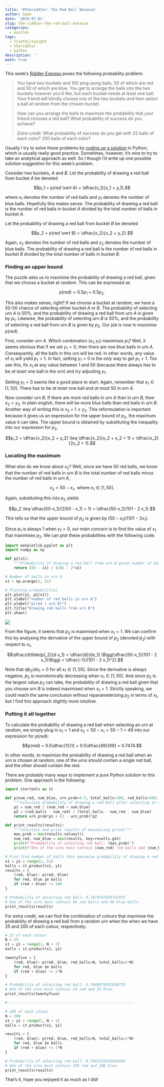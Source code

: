 ```yaml
---
title: '#theriddler: The Red Ball Bonanza'
author: Sean
date: '2019-07-01'
slug: the-riddler-the-red-ball-bonanza
categories:
  - puzzles
tags:
  - fivethirtyeight
  - theriddler
  - python
description: ''
math: true
---
```


<script type="text/x-mathjax-config">
  MathJax.Hub.Config({
    extensions: ["tex2jax.js"],
    jax: ["input/TeX", "output/HTML-CSS"],
    tex2jax: {
      inlineMath: [ ['$','$'], ["\\(","\\)"] ],
      displayMath: [ ['$$','$$'], ["\\[","\\]"] ],
      processEscapes: true
    },
    "HTML-CSS": { fonts: ["TeX"] }
  });
</script>
<script type="text/javascript" async
  src="https://cdnjs.cloudflare.com/ajax/libs/mathjax/2.7.4/MathJax.js?config=TeX-MML-AM_CHTML">
</script>

This week's [Riddler Express](https://fivethirtyeight.com/features/whats-your-best-scrabble-string/) poses the following probability problem:

> You have two buckets and 100 ping-pong balls, 50 of which are red and 50 of which are blue. You get to arrange the balls into the two buckets however you’d like, but each bucket needs at least one ball. Your friend will blindly choose one of the two buckets and then select a ball at random from the chosen bucket. 
>
> How can you arrange the balls to maximize the probability that your friend chooses a red ball? What probability of success do you achieve?
>
> *Extra credit*: What probability of success do you get with 25 balls of each color? 200 balls of each color?

Usually I try to solve these problems by [coding up](https://smu095.github.io/2019/04/12/2019-04-12-theriddler-simulating-spelling-bees/) [a solution](https://smu095.github.io/2019/04/16/2019-04-12-theriddler-coffee-cards-and-credit/) in Python, which is usually really good practice. Sometimes, however, it's nice to try to take an analytical approach as well. So I though I'd write up one possible solution suggestion for this week's problem.

Consider two buckets, $A$ and $B$. Let the probability of drawing a red ball from bucket $A$ be denoted 

$$p_1 = p(red \vert A) = \dfrac{x_1}{x_1 + y_1},$$

where $x_1$ denotes the number of red balls and $y_1$ denotes the number of blue balls. Hopefully this makes sense. The probability of drawing a red ball is the number of red balls in bucket $A$ divided by the total number of balls in bucket $A$.

Let the probability of drawing a red ball from bucket $B$ be denoted

$$p_2 = p(red \vert B) = \dfrac{x_2}{x_2 + y_2}.$$

Again, $x_2$ denotes the number of red balls and $y_2$ denotes the number of blue balls. The probability of drawing a red ball is the number of red balls in bucket $B$ divided by the total number of balls in bucket $B$.

### Finding an upper bound

The puzzle asks us to maximise the probability of drawing a red ball, given that we choose a bucket at random. This can be expressed as

$$p(red) = 0.5p_1 + 0.5p_2.$$

This also makes sense, right? If we choose a bucket at random, we have a 50-50 chance of selecting either bucket $A$ or $B$. The probability of selecting urn $A$ is 50%, and the probability of drawing a red ball from urn $A$ is given by $p_1$. Likewise, the probability of selecting urn $B$ is 50%, and the probability of selecting a red ball from urn $B$ is given by $p_2$. Our job is now to maximise $p(red)$. 

First, consider urn $A$. Which combination $(x_1, y_1)$ maximises $p_1$? Well, it seems obvious that if we set $y_1 = 0$,  then there are noe blue balls in urn $A$. Consequently, all the balls in this urn will be red. In other words, any value of $x_1$ will yield $p_1 = 1$. In fact, setting $y_1 = 0$ is the *only* way to get $p_1 = 1$. Too see this, fix $x_1$ at any value between 1 and 50 (because there always has to be *at least* one ball in the urn) and try adjusting $y_1$.

Setting $y_1 = 0$ seems like a good place to start. Again, remember that $x_1 \in [1, 50]$. There has to be *at least* one ball and *at most* 50 in urn $A$.

Now consider urn $B$. If there are more red balls in urn $A$ than in urn $B$, then $x_2 < y_2$. In plain english, there will be more blue balls than red balls in urn $B$. Another way of writing this is $x_2 + 1 \leq y_2$. This reformulation is important because it gives us an expression for the upper bound of $p_2$, the maximum value it can take.  The upper bound is obtained by substituting the inequality into our expression for $p_2$,

$$p_2 = \dfrac{x_2}{x_2 + y_2} \leq \dfrac{x_2}{x_2 + x_2 + 1} = \dfrac{x_2}{2x_2 + 1}.$$

### Locating the maximum

What else do we know about $x_2$? Well, since we have 50 red balls, we know that the number of red balls in urn $B$ is the total number of red balls minus the number of red balls in urn $A$,

$$x_2 = 50 - x_1, \text{ where } x_1 \in [1, 50].$$

Again, substituting this into $p_2$ yields

$$p_2 \leq \dfrac{50-x_1}{2(50 - x_1) + 1} = \dfrac{50-x_1}{101 - 2 x_1}.$$

This tells us that the upper bound of $p_2$ is given by $(50 - x_1) / (101 - 2x_1)$.

Since $p_1$ is always 1 when $y_1 = 0$, our main concern is to find the value of $x_1$ that maximises $p_2$. We can plot these probabilities with the following code:

```python
import matplotlib.pyplot as plt
import numpy as np

def p2(x1):
  	"""Probability of drawing a red ball from urn B given number of balls in urn A."""
    return (50 - x1) / (101 - 2*x1)

# Number of balls in urn A 
x1 = np.arange(1, 51)

# Plotting probabilities
plt.plot(x1, p2(x1))
plt.xlabel("number of red balls in urn A")
plt.ylabel("p(red | urn B)")
plt.title("Drawing red balls from urn B")
plt.show()
```

![](/post/2019-07-01-the-riddler-the-red-ball-bonanza_files/urn-b.png)

From the figure, it seems that $p_2$ is maximised when $x_1 = 1$. We can confirm this by analysing the derivative of the upper bound of $p_2$ (denoted $\tilde{p}_2$) with respect to $x_1$,

$$\dfrac{d\tilde{p}_2}{d x_1} = \dfrac{d}{dx_1} \Bigg(\dfrac{50-x_1}{101 - 2 x_1}\Bigg) = \dfrac{-1}{(101 - 2 x_1)^2}.$$

Note that $d\tilde{p}_2/d x_1 < 0$ for all $x_1 \in [1, 50]$. Since the derivative is always negative, $\tilde{p}_2$ is monotonically decreasing when $x_1 \in [1, 50]$. And since $\tilde{p}_2$ is the largest value $p_2$ can take, the probability of drawing a red ball given that you choose urn $B$ is indeed maximised when $x_1 = 1$. Strictly speaking, we could reach the same conclusion without reparameterising $p_2$ in terms of $x_1$, but I find this approach slightly more intuitive.

### Putting it all together

To calculate the probability of drawing a red ball when selecting an urn at random, we simply plug in $x_1 = 1$ and $x_2 = 50 - x_1 = 50 - 1 = 49$ into our expression for $p(red)$:

$$p(red) = 0.5\dfrac{1}{1} + 0.5\dfrac{49}{99} = 0.7474.$$

In other words, to maximise the probability of drawing a red ball when an urn is chosen at random, one of the urns should contain a single red ball, and the other should contain the rest.

There are probably many ways to implement a pure Python solution to this problem. One approach is the following:

```python
import itertools as it

def p(num_red, num_blue, urn_prob=0.5, total_balls=100, red_balls=50):
    """Calculate probability of drawing a red ball after selecting an urn at random."""
    p1 = num_red / (num_red + num_blue)
    p2 = (red_balls - num_red) / (total_balls - num_red - num_blue)
    return urn_prob*p1 + (1 - urn_prob)*p2

def print_results(results):
    """Calculate and print results of maximising p(red)"""
    max_prob = max(results.values())
    num_red, num_blue = max(results, key=results.get)
    print(f"Probability of selecting red ball: {max_prob}")
    print(f"One of the urns must contain {num_red} red balls and {num_blue} blue balls.")

# Find find number of balls that maximise probability of drawing a red from a random urn
x1 = y1 = range(1, 51)
balls = it.product(x1, y1)
results = {
    (red, blue): p(red, blue) 
    for red, blue in balls 
    if (red + blue) != 100
}

# Probability of selecting red ball: 0.7474747474747475
# One of the urns must contain 49 red balls and 50 blue balls.
print_results(results)
```

For extra credit, we can find the combination of colours that maximise the probability of drawing a red ball from a random urn when the when we have 25 and 200 of each colour, respectively:

```python
# 25 of each colour
N = 25
x1 = y1 = range(1, N + 1)
balls = it.product(x1, y1)

twentyfive = {
    (red, blue): p(red, blue, red_balls=N, total_balls=2*N) 
    for red, blue in balls 
    if (red + blue) != 2*N
}

# Probability of selecting red ball: 0.7448979591836735
# One of the urns must contain 24 red and 25 blue.
print_results(twentyfive)

# ---------------------------------------------------------

# 200 of each colour
N = 200
x1 = y1 = range(1, N + 1)
balls = it.product(x1, y1)

results = {
    (red, blue): p(red, blue, red_balls=N, total_balls=2*N) 
    for red, blue in balls 
    if (red + blue) != 2*N
}

# Probability of selecting red ball: 0.7493734335839599
# One of the urns must contain 199 red and 200 blue.
print_results(results)
```

That's it, hope you enjoyed it as much as I did!